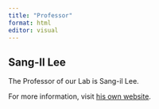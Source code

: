 ```yaml
---
title: "Professor"
format: html
editor: visual
---
```


## Sang-Il Lee

The Professor of our Lab is Sang-il Lee.

For more information, visit [his own website](https://sangillee.snu.ac.kr/).
